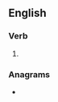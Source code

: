 ==English==

===Verb===
{{head|en|verb form}}

# {{en-past of|ware}}

===Anagrams===
* {{anagrams|en|a=aderw|Dewar|Warde|adrew|dewar|drawe|wader}}